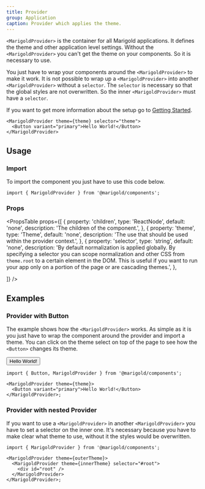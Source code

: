 ```yaml
---
title: Provider
group: Application
caption: Provider which applies the theme.
---
```


`<MarigoldProvider>` is the container for all Marigold applications. It defines the theme and other application level settings.
Without the `<MarigoldProvider>` you can't get the theme on your components. So it is necessary to use.

You just have to wrap your components around the `<MarigoldProvider>` to make it work.
It is not possible to wrap up a `<MarigoldProvider>` into another `<MarigoldProvider>` without a `selector`. The `selector` is necessary so that the global styles are not overwritten. So the inner `<MarigoldProvider>` must have a `selector`.

If you want to get more information about the setup go to [Getting Started](/introduction/getting-started/#bootstrapping).

```tsx
<MarigoldProvider theme={theme} selector="theme">
  <Button variant="primary">Hello World!</Button>
</MarigoldProvider>
```

## Usage

### Import

To import the component you just have to use this code below.

```tsx
import { MarigoldProvider } from '@marigold/components';
```

### Props

<PropsTable
  props={[
    {
      property: 'children',
      type: 'ReactNode',
      default: 'none',
      description: 'The children of the component.',
    },
    {
      property: 'theme',
      type: 'Theme',
      default: 'none',
      description: 'The use that should be used within the provider context.',
    },
    {
      property: 'selector',
      type: 'string',
      default: 'none',
      description:
        'By default normalization is applied globally. By specifying a selector you can scope normalization and other CSS from `theme.root` to a certain element in the DOM. This is useful if you want to run your app only on a portion of the page or are cascading themes.',
    },

]}
/>

## Examples

### Provider with Button

The example shows how the `<MarigoldProvider>` works. As simple as it is you just have to wrap the component around the provider and import a theme. You can click on the theme select on top of the page to see how the `<Button>` changes its theme.

<Preview>
  <Button variant="primary">Hello World!</Button>
</Preview>

```tsx
import { Button, MarigoldProvider } from '@marigold/components';

<MarigoldProvider theme={theme}>
  <Button variant="primary">Hello World!</Button>
</MarigoldProvider>;
```

### Provider with nested Provider

If you want to use a `<MarigoldProvider>` in another `<MarigoldProvider>` you have to set a selector on the inner one. It's necessary because you have to make clear what theme to use, without it the styles would be overwritten.

```tsx
import { MarigoldProvider } from '@marigold/components';

<MarigoldProvider theme={outerTheme}>
  <MarigoldProvider theme={innerTheme} selector="#root">
    <div id="root" />
  </MarigoldProvider>
</MarigoldProvider>;
```
